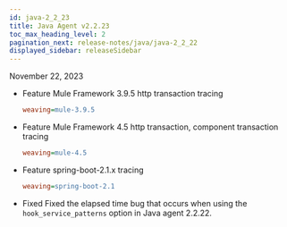 ```yaml
---
id: java-2_2_23
title: Java Agent v2.2.23
toc_max_heading_level: 2
pagination_next: release-notes/java/java-2_2_22
displayed_sidebar: releaseSidebar
---
```


November 22, 2023

- <Status>Feature</Status> Mule Framework 3.9.5 http transaction tracing

  ```ini title='whatap.conf'
  weaving=mule-3.9.5
  ```

- <Status>Feature</Status> Mule Framework 4.5 http transaction, component transaction tracing

  ```ini title='whatap.conf'
  weaving=mule-4.5
  ```

- <Status>Feature</Status> spring-boot-2.1.x tracing

  ```ini title='whatap.conf'
  weaving=spring-boot-2.1
  ```

- <Status>Fixed</Status> Fixed the elapsed time bug that occurs when using the <code>hook_service_patterns</code> option in Java agent 2.2.22.


<DownloadJava ver="2.2.23" />
